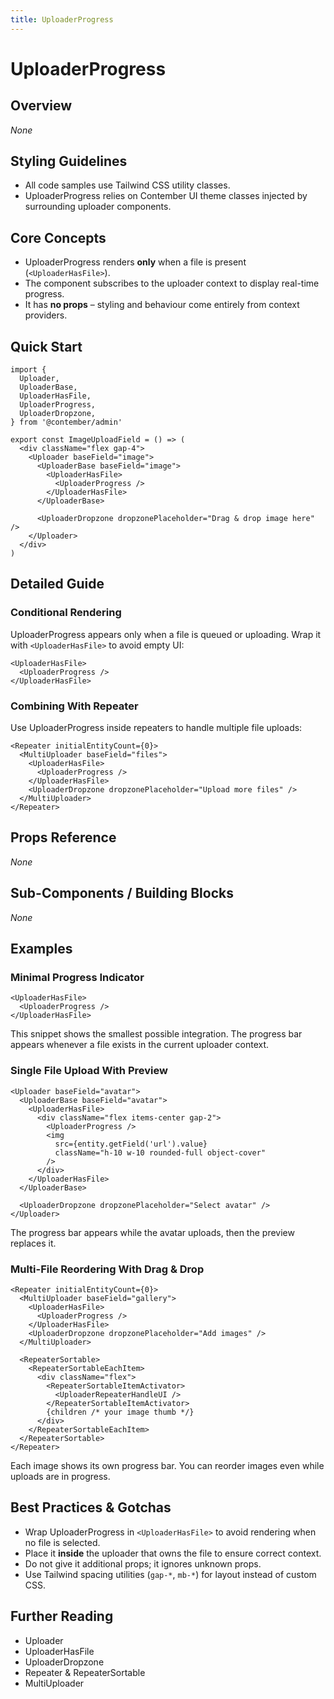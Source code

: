 ```yaml
---
title: UploaderProgress
---
```


<!-- Edited by human: false -->
<!-- Examples count: 2 -->
<!-- Source examples: 0 -->
<!-- Playground examples: 0 -->
<!-- External examples: 2 -->
<!-- Import examples: 2 -->

# UploaderProgress

## Overview  
_None_

## Styling Guidelines  
* All code samples use Tailwind CSS utility classes.  
* UploaderProgress relies on Contember UI theme classes injected by surrounding uploader components.  

## Core Concepts  
* UploaderProgress renders **only** when a file is present (`<UploaderHasFile>`).  
* The component subscribes to the uploader context to display real-time progress.  
* It has **no props** – styling and behaviour come entirely from context providers.  

## Quick Start  
```tsx
import {
  Uploader,
  UploaderBase,
  UploaderHasFile,
  UploaderProgress,
  UploaderDropzone,
} from '@contember/admin'

export const ImageUploadField = () => (
  <div className="flex gap-4">
    <Uploader baseField="image">
      <UploaderBase baseField="image">
        <UploaderHasFile>
          <UploaderProgress />
        </UploaderHasFile>
      </UploaderBase>

      <UploaderDropzone dropzonePlaceholder="Drag & drop image here" />
    </Uploader>
  </div>
)
```  

## Detailed Guide  

### Conditional Rendering  
UploaderProgress appears only when a file is queued or uploading. Wrap it with `<UploaderHasFile>` to avoid empty UI:  
```tsx
<UploaderHasFile>
  <UploaderProgress />
</UploaderHasFile>
```  

### Combining With Repeater  
Use UploaderProgress inside repeaters to handle multiple file uploads:  
```tsx
<Repeater initialEntityCount={0}>
  <MultiUploader baseField="files">
    <UploaderHasFile>
      <UploaderProgress />
    </UploaderHasFile>
    <UploaderDropzone dropzonePlaceholder="Upload more files" />
  </MultiUploader>
</Repeater>
```  

## Props Reference  
_None_

## Sub-Components / Building Blocks  
_None_

## Examples  

### Minimal Progress Indicator  
```tsx
<UploaderHasFile>
  <UploaderProgress />
</UploaderHasFile>
```  
This snippet shows the smallest possible integration. The progress bar appears whenever a file exists in the current uploader context.  

### Single File Upload With Preview  
```tsx
<Uploader baseField="avatar">
  <UploaderBase baseField="avatar">
    <UploaderHasFile>
      <div className="flex items-center gap-2">
        <UploaderProgress />
        <img
          src={entity.getField('url').value}
          className="h-10 w-10 rounded-full object-cover"
        />
      </div>
    </UploaderHasFile>
  </UploaderBase>

  <UploaderDropzone dropzonePlaceholder="Select avatar" />
</Uploader>
```  
The progress bar appears while the avatar uploads, then the preview replaces it.  

### Multi-File Reordering With Drag & Drop  
```tsx
<Repeater initialEntityCount={0}>
  <MultiUploader baseField="gallery">
    <UploaderHasFile>
      <UploaderProgress />
    </UploaderHasFile>
    <UploaderDropzone dropzonePlaceholder="Add images" />
  </MultiUploader>

  <RepeaterSortable>
    <RepeaterSortableEachItem>
      <div className="flex">
        <RepeaterSortableItemActivator>
          <UploaderRepeaterHandleUI />
        </RepeaterSortableItemActivator>
        {children /* your image thumb */}
      </div>
    </RepeaterSortableEachItem>
  </RepeaterSortable>
</Repeater>
```  
Each image shows its own progress bar. You can reorder images even while uploads are in progress.  

## Best Practices & Gotchas  
* Wrap UploaderProgress in `<UploaderHasFile>` to avoid rendering when no file is selected.  
* Place it **inside** the uploader that owns the file to ensure correct context.  
* Do not give it additional props; it ignores unknown props.  
* Use Tailwind spacing utilities (`gap-*`, `mb-*`) for layout instead of custom CSS.  

## Further Reading  
* Uploader  
* UploaderHasFile  
* UploaderDropzone  
* Repeater & RepeaterSortable  
* MultiUploader  

<!-- End of Generated Documentation -->
